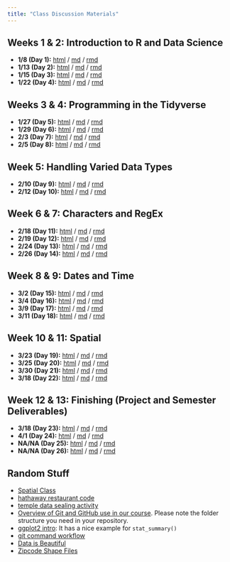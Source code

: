 ```yaml
---
title: "Class Discussion Materials"
---
```











## Weeks 1 & 2:  Introduction to R and Data Science

* **1/8 (Day 1):** [html](https://byuistats.github.io/M335/presentations_class/day_1.html){target="blank"} / [md](https://byuistats.github.io/M335/presentations_class/day_1.md) / [rmd](https://byuistats.github.io/M335/presentations_class/day_1.Rmd) 
* **1/13 (Day 2):** [html](https://byuistats.github.io/M335/presentations_class/day_2.html){target="blank"} / [md](https://byuistats.github.io/M335/presentations_class/day_2.md) / [rmd](https://byuistats.github.io/M335/presentations_class/day_2.Rmd) 
* **1/15 (Day 3):** [html](https://byuistats.github.io/M335/presentations_class/day_3.html){target="blank"} / [md](https://byuistats.github.io/M335/presentations_class/day_3.md) / [rmd](https://byuistats.github.io/M335/presentations_class/day_3.Rmd) 
* **1/22 (Day 4):** [html](https://byuistats.github.io/M335/presentations_class/day_4.html){target="blank"} / [md](https://byuistats.github.io/M335/presentations_class/day_4.md) / [rmd](https://byuistats.github.io/M335/presentations_class/day_4.Rmd) 

## Weeks 3 & 4: Programming in the Tidyverse

* **1/27 (Day 5):** [html](https://byuistats.github.io/M335/presentations_class/day_5.html){target="blank"} / [md](https://byuistats.github.io/M335/presentations_class/day_5.md) / [rmd](https://byuistats.github.io/M335/presentations_class/day_5.Rmd) 
* **1/29 (Day 6):** [html](https://byuistats.github.io/M335/presentations_class/day_6.html){target="blank"} / [md](https://byuistats.github.io/M335/presentations_class/day_6.md) / [rmd](https://byuistats.github.io/M335/presentations_class/day_6.Rmd) 
* **2/3 (Day 7):** [html](https://byuistats.github.io/M335/presentations_class/day_7.html){target="blank"} / [md](https://byuistats.github.io/M335/presentations_class/day_7.md) / [rmd](https://byuistats.github.io/M335/presentations_class/day_7.Rmd) 
* **2/5 (Day 8):** [html](https://byuistats.github.io/M335/presentations_class/day_8.html){target="blank"} / [md](https://byuistats.github.io/M335/presentations_class/day_8.md) / [rmd](https://byuistats.github.io/M335/presentations_class/day_8.Rmd) 

## Week 5: Handling Varied Data Types

* **2/10 (Day 9):** [html](https://byuistats.github.io/M335/presentations_class/day_9.html){target="blank"} / [md](https://byuistats.github.io/M335/presentations_class/day_9.md) / [rmd](https://byuistats.github.io/M335/presentations_class/day_9.Rmd) 
* **2/12 (Day 10):** [html](https://byuistats.github.io/M335/presentations_class/day_10.html){target="blank"} / [md](https://byuistats.github.io/M335/presentations_class/day_10.md) / [rmd](https://byuistats.github.io/M335/presentations_class/day_10.Rmd) 


## Week 6 & 7: Characters and RegEx

* **2/18 (Day 11):** [html](https://byuistats.github.io/M335/presentations_class/day_11.html){target="blank"} / [md](https://byuistats.github.io/M335/presentations_class/day_11.md) / [rmd](https://byuistats.github.io/M335/presentations_class/day_11.Rmd) 
* **2/19 (Day 12):** [html](https://byuistats.github.io/M335/presentations_class/day_12.html){target="blank"} / [md](https://byuistats.github.io/M335/presentations_class/day_12.md) / [rmd](https://byuistats.github.io/M335/presentations_class/day_12.Rmd) 
* **2/24 (Day 13):** [html](https://byuistats.github.io/M335/presentations_class/day_13.html){target="blank"} / [md](https://byuistats.github.io/M335/presentations_class/day_13.md) / [rmd](https://byuistats.github.io/M335/presentations_class/day_13.Rmd) 
* **2/26 (Day 14):** [html](https://byuistats.github.io/M335/presentations_class/day_14.html){target="blank"} / [md](https://byuistats.github.io/M335/presentations_class/day_14.md) / [rmd](https://byuistats.github.io/M335/presentations_class/day_14.Rmd) 

## Week 8 & 9: Dates and Time

* **3/2 (Day 15):** [html](https://byuistats.github.io/M335/presentations_class/day_15.html){target="blank"} / [md](https://byuistats.github.io/M335/presentations_class/day_15.md) / [rmd](https://byuistats.github.io/M335/presentations_class/day_15.Rmd) 
* **3/4 (Day 16):** [html](https://byuistats.github.io/M335/presentations_class/day_16.html){target="blank"} / [md](https://byuistats.github.io/M335/presentations_class/day_16.md) / [rmd](https://byuistats.github.io/M335/presentations_class/day_16.Rmd) 
* **3/9 (Day 17):** [html](https://byuistats.github.io/M335/presentations_class/day_17.html){target="blank"} / [md](https://byuistats.github.io/M335/presentations_class/day_17.md) / [rmd](https://byuistats.github.io/M335/presentations_class/day_17.Rmd) 
* **3/11 (Day 18):** [html](https://byuistats.github.io/M335/presentations_class/day_18.html){target="blank"} / [md](https://byuistats.github.io/M335/presentations_class/day_18.md) / [rmd](https://byuistats.github.io/M335/presentations_class/day_18.Rmd) 

## Week 10 & 11: Spatial

* **3/23 (Day 19):** [html](https://byuistats.github.io/M335/presentations_class/day_19.html){target="blank"} / [md](https://byuistats.github.io/M335/presentations_class/day_19.md) / [rmd](https://byuistats.github.io/M335/presentations_class/day_19.Rmd) 
* **3/25 (Day 20):** [html](https://byuistats.github.io/M335/presentations_class/day_20.html){target="blank"} / [md](https://byuistats.github.io/M335/presentations_class/day_20.md) / [rmd](https://byuistats.github.io/M335/presentations_class/day_20.Rmd) 
* **3/30 (Day 21):** [html](https://byuistats.github.io/M335/presentations_class/day_21.html){target="blank"} / [md](https://byuistats.github.io/M335/presentations_class/day_21.md) / [rmd](https://byuistats.github.io/M335/presentations_class/day_21.Rmd) 
* **3/18 (Day 22):** [html](https://byuistats.github.io/M335/presentations_class/day_22.html){target="blank"} / [md](https://byuistats.github.io/M335/presentations_class/day_22.md) / [rmd](https://byuistats.github.io/M335/presentations_class/day_22.Rmd) 

## Week 12 & 13: Finishing (Project and Semester Deliverables)

* **3/18 (Day 23):** [html](https://byuistats.github.io/M335/presentations_class/day_23.html){target="blank"} / [md](https://byuistats.github.io/M335/presentations_class/day_23.md) / [rmd](https://byuistats.github.io/M335/presentations_class/day_23.Rmd) 
* **4/1 (Day 24):** [html](https://byuistats.github.io/M335/presentations_class/day_24.html){target="blank"} / [md](https://byuistats.github.io/M335/presentations_class/day_24.md) / [rmd](https://byuistats.github.io/M335/presentations_class/day_24.Rmd) 
* **NA/NA (Day 25):** [html](NA){target="blank"} / [md](NA) / [rmd](NA) 
* **NA/NA (Day 26):** [html](NA){target="blank"} / [md](NA) / [rmd](NA) 


## Random Stuff

* [Spatial Class](spatial_class.html)
* [hathaway restaurant code](https://byuistats.github.io/M335/presentations_class/restaurants_idaho.html)
* [temple data sealing activity](temple_sealings.html)
* [Overview of Git and GitHub use in our course](git_335.html).  Please note the folder structure you need in your repository.
* [ggplot2 intro](https://stats.idre.ucla.edu/r/seminars/ggplot2_intro/): It has a nice example for `stat_summary()`
* [git command workflow](https://byuistats.github.io/M335/images/Git_workflow_diagram.png){target="blank"}
* [Data is Beautiful](https://np.reddit.com/r/dataisbeautiful/){target="blank"}
* [Zipcode Shape Files](https://www.census.gov/geo/maps-data/data/cbf/cbf_zcta.html)
